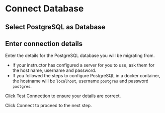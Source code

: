 
# Connect Database

## Select PostgreSQL as Database

<Screenshot url="https://www.mongodb.com/products/tools/relational-migrator" src="img/60-image-000.png" alt="Selecting PostgreSQL as Database" />

## Enter connection details

Enter the details for the PostgreSQL database you will be migrating from.

 - If your instructor has configured a server for you to use, ask them for the host name, username and password.
 - If you followed the steps to configure PostgreSQL in a docker container, the hostname will be `localhost`, username `postgres` and password `postgres`. 

Click Test Connection to ensure your details are correct.

Click Connect to proceed to the next step.

<Screenshot url="https://www.mongodb.com/products/tools/relational-migrator" src="img/60-image-001.png" alt="Screenshot of the connect modal" />
